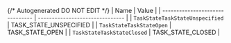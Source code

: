 {/* Autogenerated DO NOT EDIT  */}
| Name                            | Value                           |
| ------------------------------- | ------------------------------- |
| `TaskStateTaskStateUnspecified` | TASK_STATE_UNSPECIFIED          |
| `TaskStateTaskStateOpen`        | TASK_STATE_OPEN                 |
| `TaskStateTaskStateClosed`      | TASK_STATE_CLOSED               |